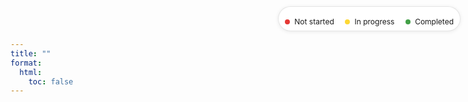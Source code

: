 ```yaml
---
title: ""
format:
  html:
    toc: false
---
```


<style>
.masonry-grid {
  column-count: 2;
  column-gap: 16px;
}
@media (min-width: 700px) {
  .masonry-grid { column-count: 3; }
}
@media (min-width: 1100px) {
  .masonry-grid { column-count: 4; }
}
.card {
  break-inside: avoid;
  display: block;
  background: #fff;
  border-radius: 12px;
  box-shadow: 0 4px 14px rgba(0,0,0,0.06);
  margin: 0 0 16px;
  color: inherit;
  text-decoration: none;
  transition: transform 0.25s ease, box-shadow 0.25s ease;
}
.card:hover { transform: translateY(-4px); box-shadow: 0 10px 24px rgba(0,0,0,0.08); }
.card img {
  width: 100%;
  height: auto;
  display: block;
  object-fit: cover;
}
.meta { padding: 12px 14px 14px; }
.title-row { display:flex; align-items:center; justify-content: space-between; gap:8px; margin-bottom: 6px; }
.title { font-weight: 700; font-size: 15px; line-height: 1.35; }
.authors { font-size: 13px; color: rgba(0,0,0,0.65); }
/* Status dot */
.status-dot { width: 8px; height: 8px; border-radius: 50%; display:inline-block; flex: 0 0 8px; }
.status-read { background:#43a047; }
.status-inprogress { background:#fdd835; }
.status-unread { background:#e53935; }
/* Filters and empty state */
.filters { display:flex; gap:8px; flex-wrap:wrap; margin: 0 0 10px; }
.filter-btn { background:#fff; border:1px solid rgba(0,0,0,0.15); color:#333; padding:6px 12px; border-radius:20px; cursor:pointer; font-size:12px; font-weight:600; }
.filter-btn.active { background:#111; color:#fff; border-color:#111; }
.empty-state { text-align:center; color: rgba(0,0,0,0.6); padding: 20px 10px; }
/* Status legend */
.status-legend { position: fixed; top: 10px; right: 12px; gap: 20px; align-items: center; font-size: 12px; background: #fff; border: 1px solid rgba(0,0,0,0.1); border-radius: 999px; padding: 4px 10px; box-shadow: 0 1px 6px rgba(0,0,0,0.08); z-index: 100; height: 30px; }
.status-legend .status-dot { margin-right: 4px; }
</style>





<div class="status-legend" aria-label="Progress key">
  <span class="status-dot status-unread"></span> Not started
  <span class="status-dot status-inprogress" style="margin-left: 14px;"></span> In progress
  <span class="status-dot status-read" style="margin-left: 14px;" ></span> Completed
</div>

<div id="books-filters" class="filters"></div>

<div id="books-grid" class="masonry-grid"></div>
<div id="books-empty" class="empty-state" style="display:none;">No items found.</div>

<!-- books data externalized to data/books.json -->

<script>
(function(){
  const grid = document.getElementById('books-grid');
  // options hardcoded: aspect/cols/reset removed
  const copyEl = document.getElementById('books-copy');
  let items = [];
  const emptyEl = document.getElementById('books-empty');
  const filtersEl = document.getElementById('books-filters');
  let activeCategory = 'all';

  function thumbnailFromUrl(url) {
    try {
      const u = new URL(url);
      if (u.hostname.includes('learning.oreilly.com')) {
        // Expect path like /library/view/<slug>/<id>/ → use final numeric id
        const parts = u.pathname.split('/').filter(Boolean);
        const id = parts[parts.length - 1] || parts[parts.length - 2] || '';
        if (id) return `https://learning.oreilly.com/covers/urn:orm:book:${id}/400w/`;
      }
    } catch (_) { /* ignore */ }
    return 'https://via.placeholder.com/600x900?text=No+Image';
  }

  function cardHTML(d) {
    const a = document.createElement('a');
    a.className = 'card';
    a.href = d.url; a.target = '_blank'; a.rel = 'noopener noreferrer';
    const statusInfo = (s) => {
      if (!s) return null;
      const key = String(s).toLowerCase();
      if (key === 'read') return { cls: 'status-read', label: 'Read' };
      if (key === 'in-progress' || key === 'inprogress') return { cls: 'status-inprogress', label: 'In progress' };
      if (key === 'unread') return { cls: 'status-unread', label: 'Unread' };
      return null;
    };
    const si = statusInfo(d.status);
    const dot = si ? `<span class="status-dot ${si.cls}" title="${si.label}"></span>` : '';
    const imgSrc = d.image || thumbnailFromUrl(d.url);
    a.innerHTML = `
      <img loading=\"lazy\" src=\"${imgSrc}\" alt=\"${d.title}\" style=\"width:100%;height:auto;\" onerror=\"this.onerror=null;this.src='https://via.placeholder.com/600x900?text=No+Image'\">
      <div class="meta">
        <div class="title-row"><div class="title">${d.title}</div>${dot}</div>
        <div class="authors">${d.authors}</div>
      </div>`;
    return a;
  }

  function uniqueCategories() {
    const set = new Set();
    items.forEach(d => {
      if (Array.isArray(d.categories)) d.categories.forEach(c => set.add(String(c)));
      else if (d.category) set.add(String(d.category));
      else if (Array.isArray(d.tags)) d.tags.forEach(t => set.add(String(t)));
    });
    return Array.from(set).sort((a,b)=>a.localeCompare(b));
  }

  function renderFilters() {
    const cats = uniqueCategories();
    filtersEl.innerHTML = '';
    const allBtn = document.createElement('button');
    allBtn.className = 'filter-btn' + (activeCategory === 'all' ? ' active' : '');
    allBtn.textContent = 'All';
    allBtn.addEventListener('click', () => { activeCategory = 'all'; renderFilters(); render(); });
    filtersEl.appendChild(allBtn);
    cats.forEach(cat => {
      const btn = document.createElement('button');
      btn.className = 'filter-btn' + (activeCategory === cat ? ' active' : '');
      btn.textContent = cat;
      btn.addEventListener('click', () => { activeCategory = cat; renderFilters(); render(); });
      filtersEl.appendChild(btn);
    });
  }

  function render() {
    grid.innerHTML = '';
    const visible = items.filter(d => {
      if (activeCategory === 'all') return true;
      if (Array.isArray(d.categories)) return d.categories.includes(activeCategory);
      if (d.category) return String(d.category) === activeCategory;
      if (Array.isArray(d.tags)) return d.tags.includes(activeCategory);
      return false;
    });
    visible.forEach(d => grid.appendChild(cardHTML(d)));
    emptyEl.style.display = visible.length ? 'none' : 'block';
  }

  // options hardcoded: removed listeners for aspect/cols/reset
  if (copyEl) {
    copyEl.addEventListener('click', () => {
      navigator.clipboard.writeText(JSON.stringify(items, null, 2));
    });
  }

  function init() {
    fetch('data/books.json')
      .then(r => r.json())
      .then(json => { items = Array.isArray(json) ? json : []; renderFilters(); render(); })
      .catch(() => { items = []; renderFilters(); render(); });
  }

  init();
})();
</script>


